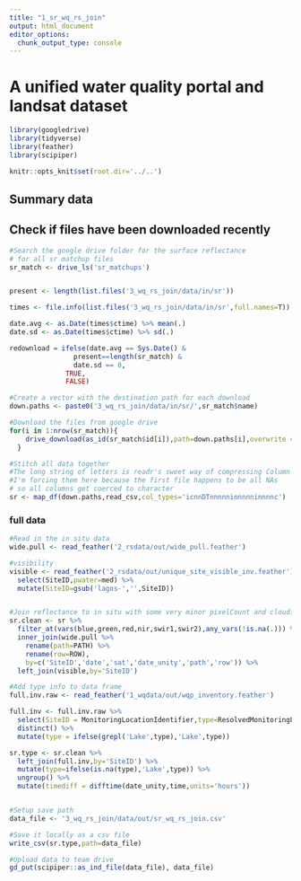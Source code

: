 ```yaml
---
title: "1_sr_wq_rs_join"
output: html_document
editor_options: 
  chunk_output_type: console
---
```



# A unified water quality portal and landsat dataset

```r

library(googledrive)
library(tidyverse)
library(feather)
library(scipiper)

knitr::opts_knit$set(root.dir='../..')

```

## Summary data

## Check if files have been downloaded recently

```r
#Search the google drive folder for the surface reflectance 
# for all sr matchup files
sr_match <- drive_ls('sr_matchups')


present <- length(list.files('3_wq_rs_join/data/in/sr'))

times <- file.info(list.files('3_wq_rs_join/data/in/sr',full.names=T))

date.avg <- as.Date(times$ctime) %>% mean(.)
date.sd <- as.Date(times$ctime) %>% sd(.)

redownload = ifelse(date.avg == Sys.Date() & 
                present==length(sr_match) &
                date.sd == 0,
              TRUE,
              FALSE)

#Create a vector with the destination path for each download
down.paths <- paste0('3_wq_rs_join/data/in/sr/',sr_match$name)

```


```r


#Download the files from google drive
for(i in 1:nrow(sr_match)){
    drive_download(as_id(sr_match$id[i]),path=down.paths[i],overwrite = T)
  }

```


```r
#Stitch all data together
#The long string of letters is readr's sweet way of compressing Column types
#I'm forcing them here because the first file happens to be all NAs 
# so all columns get coerced to character
sr <- map_df(down.paths,read_csv,col_types='icnnDTnnnnninnnnninnnnc')

```


### full data

```r

#Read in the in situ data
wide.pull <- read_feather('2_rsdata/out/wide_pull.feather') 

#visibility
visible <- read_feather('2_rsdata/out/unique_site_visible_inv.feather') %>%
  select(SiteID,pwater=med) %>%
  mutate(SiteID=gsub('lagos-','',SiteID))


#Join reflectance to in situ with some very minor pixelCount and cloudiness filters
sr.clean <- sr %>%
  filter_at(vars(blue,green,red,nir,swir1,swir2),any_vars(!is.na(.))) %>% #NAs are useless
  inner_join(wide.pull %>%
    rename(path=PATH) %>%
    rename(row=ROW),
    by=c('SiteID','date','sat','date_unity','path','row')) %>%
  left_join(visible,by='SiteID')

#Add type info to data frame
full.inv.raw <- read_feather('1_wqdata/out/wqp_inventory.feather') 

full.inv <- full.inv.raw %>%
  select(SiteID = MonitoringLocationIdentifier,type=ResolvedMonitoringLocationTypeName) %>%
  distinct() %>%
  mutate(type = ifelse(grepl('Lake',type),'Lake',type))

sr.type <- sr.clean %>%
  left_join(full.inv,by='SiteID') %>%
  mutate(type=ifelse(is.na(type),'Lake',type)) %>%
  ungroup() %>%
  mutate(timediff = difftime(date_unity,time,units='hours'))


#Setup save path
data_file <- '3_wq_rs_join/data/out/sr_wq_rs_join.csv'

#Save it locally as a csv file
write_csv(sr.type,path=data_file)


```

```r
#Upload data to team drive
gd_put(scipiper::as_ind_file(data_file), data_file)

```



